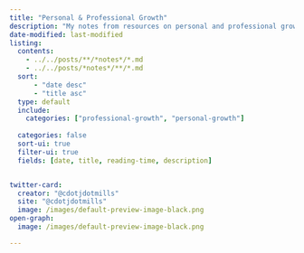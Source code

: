 ```yaml
---
title: "Personal & Professional Growth"
description: "My notes from resources on personal and professional growth."
date-modified: last-modified
listing:
  contents: 
    - ../../posts/**/*notes*/*.md
    - ../../posts/*notes*/**/*.md
  sort: 
      - "date desc"
      - "title asc"
  type: default
  include: 
    categories: ["professional-growth", "personal-growth"]
    
  categories: false
  sort-ui: true
  filter-ui: true
  fields: [date, title, reading-time, description]


twitter-card:
  creator: "@cdotjdotmills"
  site: "@cdotjdotmills"
  image: /images/default-preview-image-black.png
open-graph:
  image: /images/default-preview-image-black.png

---
```



